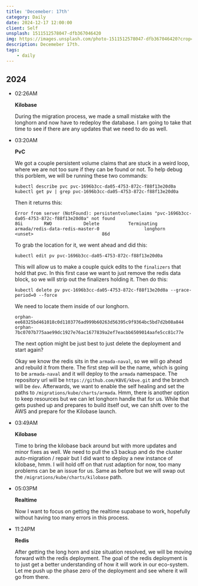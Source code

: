 ```yaml
---
title: 'Decemeber: 17th'
category: Daily
date: 2024-12-17 12:00:00
client: Self
unsplash: 1511512578047-dfb367046420
img: https://images.unsplash.com/photo-1511512578047-dfb367046420?crop=entropy&cs=srgb&fm=jpg&ixid=MnwzNjM5Nzd8MHwxfHJhbmRvbXx8fHx8fHx8fDE2ODE3NDg2ODY&ixlib=rb-4.0.3&q=85
description: Decemeber 17th.
tags:
    - daily
---
```



## 2024

-   02:26AM

    **Kilobase**

    During the migration process, we made a small mistake with the longhorn and now have to redeploy the database.
    I am going to take that time to see if there are any updates that we need to do as well.

-   03:20AM

    **PvC**
    
    We got a couple persistent volume claims that are stuck in a weird loop, where we are not too sure if they can be found or not.
    To help debug this porblem, we will be running these two commands:

    ```shell
    kubectl describe pvc pvc-1696b3cc-da05-4753-872c-f88f13e20d0a
    kubectl get pv | grep pvc-1696b3cc-da05-4753-872c-f88f13e20d0a
    ```

    Then it returns this:

    ```
    Error from server (NotFound): persistentvolumeclaims "pvc-1696b3cc-da05-4753-872c-f88f13e20d0a" not found
    8Gi        RWO            Delete           Terminating   armada/redis-data-redis-master-0                 longhorn       <unset>                          86d
    ```

    To grab the location for it, we went ahead and did this:

    ```shell
    kubectl edit pv pvc-1696b3cc-da05-4753-872c-f88f13e20d0a
    ```

    This will allow us to make a couple quick edits to the `finalizers` that hold that pvc.
    In this first case we want to just remove the redis data block, so we will strip out the finalizers holding it.
    Then do this:

    ```shell
    kubectl delete pv pvc-1696b3cc-da05-4753-872c-f88f13e20d0a --grace-period=0 --force
    ```

    We need to locate them inside of our longhorn.

    ```
    orphan-ee68325bd461018c0d1103776ad999b60263d56395c9f9364bc5bd7d2b08a844
    orphan-7bc0707b775aae99dc1927e76ac1677839a2ef7eacbb6509014aafe5cc81c77e
    ```

    The next option might be just best to just delete the deployment and start again?

    Okay we know the redis sits in the `armada-naval`, so we will go ahead and rebuild it from there.
    The first step will be the name, which is going to be `armada-naval` and it will deploy to the `armada` namespace.
    The repository url will be `https://github.com/KBVE/kbve.git` and the branch will be `dev`.
    Afterwards, we want to enable the self healing and set the paths to `/migrations/kube/charts/armada`. Hmm, there is another option to keep resources but we can let longhorn handle that for us.
    While that gets pushed up and prepares to build itself out, we can shift over to the AWS and prepare for the Kilobase launch.

-   03:49AM

    **Kilobase**

    Time to bring the kilobase back around but with more updates and minor fixes as well.
    We need to pull the s3 backup and do the cluster auto-migration / repair but I did want to deploy a new instance of kilobase, hmm.
    I will hold off on that rust adaption for now, too many problems can be an issue for us.
    Same as before but we will swap out the `/migrations/kube/charts/kilobase` path.

-   05:03PM

    **Realtime**

    Now I want to focus on getting the realtime supabase to work, hopefully without having too many errors in this process.

-   11:24PM

    **Redis**

    After getting the long horn and size situation resolved, we will be moving forward with the redis deployment.
    The goal of the redis deployment is to just get a better understanding of how it will work in our eco-system.
    Let me push up the phase zero of the deployment and see where it will go from there.